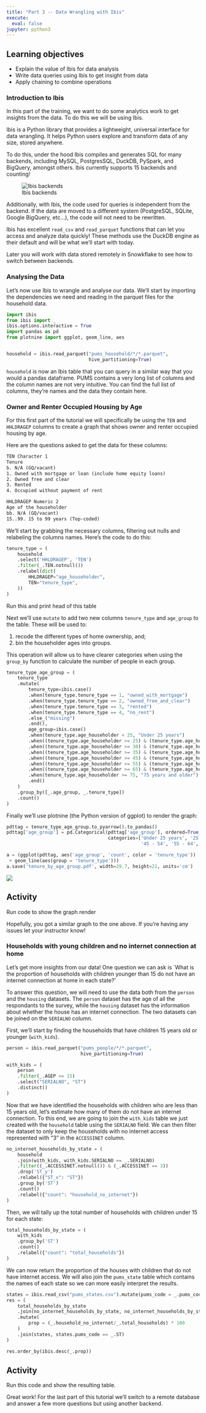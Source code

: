 ```yaml
---
title: "Part 3 -- Data Wrangling with Ibis"
execute:
  eval: false
jupyter: python3
---
```


::: {.callout-tip}
## Learning objectives

* Explain the value of Ibis for data analysis
* Write data queries using Ibis to get insight from data
* Apply chaining to combine operations
:::


### Introduction to Ibis

In this part of the  training, we want to do some analytics work to get insights from the data. To do this we will be using Ibis. 

Ibis is a Python library that provides a lightweight, universal interface for data wrangling. It helps Python users explore and transform data of any size, stored anywhere. 

To do this, under the hood Ibis compiles and generates SQL for many backends, including MySQL, PostgresSQL, DuckDB, PySpark, and BigQuery, amongst others. Ibis currently supports 15 backends and counting!

![Ibis backends](./assets/img/ibis-tree.png)
  
Additionally, with Ibis, the code used for queries is independent from the backend. If the data are moved to a different system (PostgreSQL, SQLite, Google BigQuery, etc...), the code will not need to be rewritten.

Ibis has excellent `read_csv` and `read_parquet` functions that can let you access and analyze data quickly! These methods use the DuckDB engine as their default and will be what we'll start with today. 

Later you will work with data stored remotely in Snowkflake to see how to switch between backends. 

### Analysing the Data

Let's now use Ibis to wrangle and analyse our data. We'll start by importing the dependencies we need and reading in the parquet files for the household data. 

```python
import ibis
from ibis import _
ibis.options.interactive = True
import pandas as pd
from plotnine import ggplot, geom_line, aes


household = ibis.read_parquet("pums_household/*/*.parquet",
                              hive_partitioning=True)
```

`household` is now an Ibis table that you can query in a similar way that you would a pandas dataframe. PUMS contains a very long list of columns and the column names are not very intuitive. You can find the full list of columns, they're names and the data they contain here. 


### Owner and Renter Occupied Housing by Age

For this first part of the tutorial we will specifically be using the `TEN` and `HHLDRAGEP` columns to create a graph that shows owner and renter occupied housing by age. 

Here are the questions asked to get the data for these columns:

```default
TEN Character 1
Tenure
b. N/A (GQ/vacant)
1. Owned with mortgage or loan (include home equity loans)
2. Owned free and clear
3. Rented
4. Occupied without payment of rent
```

```default
HHLDRAGEP Numeric 2
Age of the householder
bb. N/A (GQ/vacant)
15..99. 15 to 99 years (Top-coded)
```

We'll start by grabbing the necessary columns, filtering out nulls and relabeling the columns names. Here's the code to do this: 

```python
tenure_type = (
    household
    .select('HHLDRAGEP', 'TEN')
    .filter(_.TEN.notnull())
    .relabel(dict(
        HHLDRAGEP="age_householder",
        TEN="tenure_type",
    ))
)
```

::: {.callout-note}
Run this and print head of this table 
:::


Next we'll use `mutate` to add two new columns `tenure_type` and `age_group` to the table. These will be used to:

1. recode the different types of home ownership, and;
2. bin the householder ages into groups.

This operation will allow us to have clearer categories when using the
`group_by` function to calculate the number of people in each group.

```python
tenure_type_age_group = (
    tenure_type
    .mutate(
        tenure_type=ibis.case()
        .when(tenure_type.tenure_type == 1, "owned_with_mortgage")
        .when(tenure_type.tenure_type == 2, "owned_free_and_clear")
        .when(tenure_type.tenure_type == 3, "rented")
        .when(tenure_type.tenure_type == 4, "no_rent")
        .else_("missing")
        .end(),
        age_group=ibis.case()
        .when(tenure_type.age_householder < 25, "Under 25 years")
        .when((tenure_type.age_householder >= 25) & (tenure_type.age_householder <= 29), "25 - 29")
        .when((tenure_type.age_householder >= 30) & (tenure_type.age_householder <= 34), "30 - 34")
        .when((tenure_type.age_householder >= 35) & (tenure_type.age_householder <= 44), "35 - 44")
        .when((tenure_type.age_householder >= 45) & (tenure_type.age_householder <= 54), "45 - 54")
        .when((tenure_type.age_householder >= 55) & (tenure_type.age_householder <= 64), "55 - 64")
        .when((tenure_type.age_householder >= 65) & (tenure_type.age_householder <= 74), "65 - 74")
        .when(tenure_type.age_householder >= 75, "75 years and older")
        .end()
    )
    .group_by([_.age_group, _.tenure_type])
    .count()
)
```

Finally we'll use plotnine (the Python version of ggplot) to render the graph:

```python
pdttag = tenure_type_age_group.to_pyarrow().to_pandas()
pdttag['age_group'] = pd.Categorical(pdttag['age_group'], ordered=True,
                                     categories=['Under 25 years', '25 - 29', '30 - 34', '35 - 44',
                                                 '45 - 54', '55 - 64', '65 - 74', '75 years and older'])

a = (ggplot(pdttag, aes('age_group', 'count', color = 'tenure_type'))
 + geom_line(aes(group = 'tenure_type')))
a.save('tenure_by_age_group.pdf', width=29.7, height=21, units='cm')
```

![](./assets/img/tenure_by_age.png)

::: {.callout-note}
## Activity

Run code to show the graph render
:::

Hopefully, you got a similar graph to the one above. If you're having any issues let your instructor know! 

### Households with young children and no internet connection at home 

Let's get more insights from our data! One question we can ask is `What is the
proportion of households with children younger than 15 do not have an internet
connection at home in each state?'

To answer this question, we will need to use the data both from the `person` and
the `housing` datasets. The `person` dataset has the age of all the respondants
to the survey, while the `housing` dataset has the information about whether the
house has an internet connection. The two datasets can be joined on the
`SERIALNO` column.

First, we'll start by finding the households that have children 15 years old or younger (`with_kids`).

```python

person = ibis.read_parquet("pums_people/*/*.parquet",
                           hive_partitioning=True)

with_kids = (
    person
    .filter(_.AGEP <= 15)
    .select("SERIALNO", "ST")
    .distinct()
)


```

Now that we have identified the households with children who are less than 15
years old, let's estimate how many of them do not have an internet connection.
To this end, we are going to join the `with_kids` table we just created with the
`household` table using the `SERIALNO` field. We can then filter the dataset to
only keep the households with no internet access represented with "3" in the
`ACCESSINET` column.

```python
no_internet_households_by_state = (
    household
    .join(with_kids, with_kids.SERIALNO == _.SERIALNO)
    .filter((_.ACCESSINET.notnull()) & (_.ACCESSINET == 3))
    .drop('ST_y')
    .relabel({"ST_x": "ST"})
    .group_by('ST')
    .count()
    .relabel({"count": "household_no_internet"})
)
```

Then, we will tally up the total number of households with children under 15 for
each state:

```python

total_households_by_state = (
    with_kids
    .group_by('ST')
    .count()
    .relabel({"count": "total_households"})
)

```

We can now return the proportion of the houses with children that do not have
internet access. We will also join the `pums_state` table which contains the
names of each state so we can more easily interpret the results.

```python
states = ibis.read_csv("pums_states.csv").mutate(pums_code = _.pums_code.cast('string'))
res = (
    total_households_by_state
    .join(no_internet_households_by_state, no_internet_households_by_state.ST == total_households_by_state.ST)
    .mutate(
        prop = (_.household_no_internet/_.total_households) * 100
    )
    .join(states, states.pums_code == _.ST)
)

res.order_by(ibis.desc(_.prop))

```

::: {.callout-note}
## Activity

Run this code and show the resulting table.
:::

Great work! For the last part of this tutorial we'll switch to a remote database
and answer a few more questions but using another backend.
